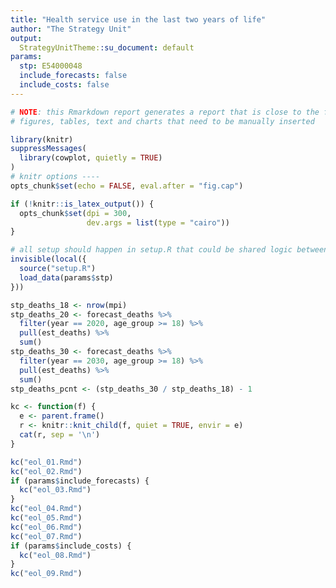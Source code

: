 ```yaml
---
title: "Health service use in the last two years of life"
author: "The Strategy Unit"
output:
  StrategyUnitTheme::su_document: default
params:
  stp: E54000048
  include_forecasts: false
  include_costs: false
---
```


```r

# NOTE: this Rmarkdown report generates a report that is close to the final published report. There are a number of
# figures, tables, text and charts that need to be manually inserted

library(knitr)
suppressMessages(
  library(cowplot, quietly = TRUE)
)
# knitr options ----
opts_chunk$set(echo = FALSE, eval.after = "fig.cap")

if (!knitr::is_latex_output()) {
  opts_chunk$set(dpi = 300,
                 dev.args = list(type = "cairo"))
}

# all setup should happen in setup.R that could be shared logic between files
invisible(local({
  source("setup.R")
  load_data(params$stp)
}))
```

```r
stp_deaths_18 <- nrow(mpi)
stp_deaths_20 <- forecast_deaths %>%
  filter(year == 2020, age_group >= 18) %>%
  pull(est_deaths) %>%
  sum()
stp_deaths_30 <- forecast_deaths %>%
  filter(year == 2030, age_group >= 18) %>%
  pull(est_deaths) %>%
  sum()
stp_deaths_pcnt <- (stp_deaths_30 / stp_deaths_18) - 1
```

```r
kc <- function(f) {
  e <- parent.frame()
  r <- knitr::knit_child(f, quiet = TRUE, envir = e)
  cat(r, sep = '\n')
}

kc("eol_01.Rmd")
kc("eol_02.Rmd")
if (params$include_forecasts) {
  kc("eol_03.Rmd")
}
kc("eol_04.Rmd")
kc("eol_05.Rmd")
kc("eol_06.Rmd")
kc("eol_07.Rmd")
if (params$include_costs) {
  kc("eol_08.Rmd")
}
kc("eol_09.Rmd")
```

